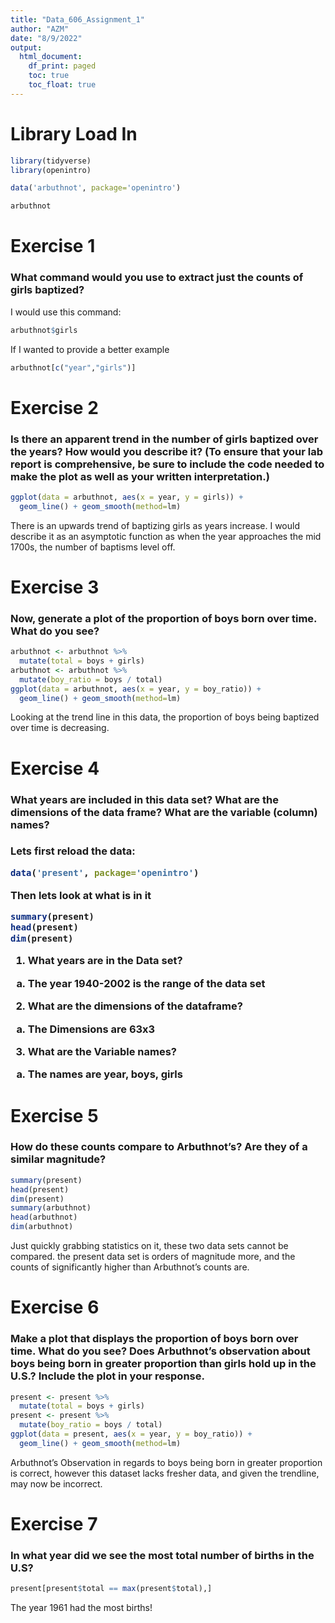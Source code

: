 ```yaml
---
title: "Data_606_Assignment_1"
author: "AZM"
date: "8/9/2022"
output: 
  html_document:
    df_print: paged
    toc: true
    toc_float: true
---
```

<H1> Library Load In </H1>

```r
library(tidyverse)
library(openintro)
```

```r
data('arbuthnot', package='openintro')
```

```r
arbuthnot
```

<H1> Exercise 1 </H1>

<H3>What command would you use to extract just the counts of girls baptized?</H3>

I would use this command:



```r
arbuthnot$girls
```


If I wanted to provide a better example

```r
arbuthnot[c("year","girls")]
```

<H1> Exercise 2 </H1>
<H3> Is there an apparent trend in the number of girls baptized over the years? How would you describe it? (To ensure that your lab report is comprehensive, be sure to include the code needed to make the plot as well as your written interpretation.) </H3>

```r
ggplot(data = arbuthnot, aes(x = year, y = girls)) + 
  geom_line() + geom_smooth(method=lm)
```


There is an upwards trend of baptizing girls as years increase. I would describe it as an asymptotic function as when the year approaches the mid 1700s, the number of baptisms level off. 


<H1> Exercise 3 </H1>
<H3> Now, generate a plot of the proportion of boys born over time. What do you see? </H3>

```r
arbuthnot <- arbuthnot %>%
  mutate(total = boys + girls)
arbuthnot <- arbuthnot %>%
  mutate(boy_ratio = boys / total)
ggplot(data = arbuthnot, aes(x = year, y = boy_ratio)) + 
  geom_line() + geom_smooth(method=lm)
```

Looking at the trend line in this data, the proportion of boys being baptized over time is decreasing.

<H1> Exercise 4 </H1>

<H3> What years are included in this data set? What are the dimensions of the data frame? What are the variable (column) names? <H3>

Lets first reload the data:

```r
data('present', package='openintro')
```

Then lets look at what is in it
```r
summary(present)
head(present)
dim(present)
```

1. What years are in the Data set?
  a. The year 1940-2002 is the range of the data set
2. What are the dimensions of the dataframe?
  a. The Dimensions are 63x3
3. What are the Variable names?
  a. The names are year, boys, girls

<H1> Exercise 5 </H1>
<H3> How do these counts compare to Arbuthnot’s? Are they of a similar magnitude? </H3>

```r
summary(present)
head(present)
dim(present)
summary(arbuthnot)
head(arbuthnot)
dim(arbuthnot)
```

Just quickly grabbing statistics on it, these two data sets cannot be compared. the present data set is orders of magnitude more, and the counts of significantly higher than Arbuthnot's counts are. 

<H1> Exercise 6 </H1>
<H3> Make a plot that displays the proportion of boys born over time. What do you see? Does Arbuthnot’s observation about boys being born in greater proportion than girls hold up in the U.S.? Include the plot in your response. </H3>

```r
present <- present %>%
  mutate(total = boys + girls)
present <- present %>%
  mutate(boy_ratio = boys / total)
ggplot(data = present, aes(x = year, y = boy_ratio)) + 
  geom_line() + geom_smooth(method=lm)
```


Arbuthnot's Observation in regards to boys being born in greater proportion is correct, however this dataset lacks fresher data, and given the trendline, may now be incorrect. 


<H1> Exercise 7 </H1>

<H3> In what year did we see the most total number of births in the U.S? </H3>


```r
present[present$total == max(present$total),]
```

The year 1961 had the most births!